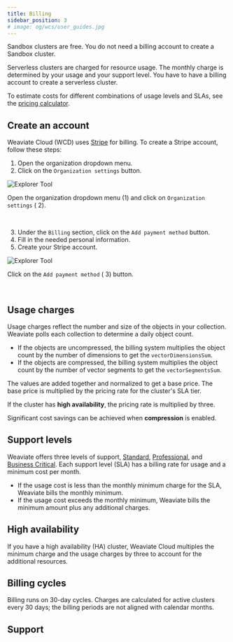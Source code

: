 ```yaml
---
title: Billing
sidebar_position: 3
# image: og/wcs/user_guides.jpg
---
```


Sandbox clusters are free. You do not need a billing account to create a Sandbox cluster.

Serverless clusters are charged for resource usage. The monthly charge is determined by your usage and your support level. You have to have a billing account to create a serverless cluster.

To estimate costs for different combinations of usage levels and SLAs, see the [pricing calculator](https://weaviate.io/services/serverless).

## Create an account

Weaviate Cloud (WCD) uses [Stripe](https://stripe.com/) for billing. To create a Stripe account, follow these steps:

<ol>
  <li>Open the organization dropdown menu.</li>
  <li>
    Click on the <code>Organization settings</code> button.
  </li>
</ol>


<div class="row">
  <div class="card">
    <div class="card__image">
      <img src={OrganizationSettings} alt="Explorer Tool" />
    </div>
    <div class="card__body">
      <p>
        Open the organization dropdown menu (<span class="callout">1</span>) and
        click on <code>Organization settings</code> (
        <span class="callout">2</span>).
      </p>
    </div>
  </div>
</div>
<br />


<ol start="3">
  <li>
    Under the <code>Billing</code> section, click on the 
    <code>Add payment method</code> button.
  </li>
  <li>Fill in the needed personal information.</li>
  <li>Create your Stripe account.</li>
</ol>

<div class="row">
  <div class="card">
    <div class="card__image">
      <img src={BillingSection} alt="Explorer Tool" />
    </div>
    <div class="card__body">
      <p>
        Click on the <code>Add payment method</code> (
        <span class="callout">3</span>) button.
      </p>
    </div>
  </div>
</div>
<br />

## Usage charges

Usage charges reflect the number and size of the objects in your collection. Weaviate polls each collection to determine a daily object count.

- If the objects are uncompressed, the billing system multiplies the object count by the number of dimensions to get the `vectorDimensionsSum`.
- If the objects are compressed, the billing system multiplies the object count by the number of vector segments to get the `vectorSegmentsSum`.

The values are added together and normalized to get a base price. The base price is multiplied by the pricing rate for the cluster's SLA tier.

If the cluster has **high availability**, the pricing rate is multiplied by three.

Significant cost savings can be achieved when **compression** is enabled.

## Support levels

Weaviate offers three levels of support, [Standard](/developers/wcs/platform/support-levels#standard-support), [Professional](/developers/wcs/platform/support-levels#professional-support), and [Business Critical](/developers/wcs/platform/support-levels#business-critical-support). Each support level (SLA) has a billing rate for usage and a minimum cost per month.

- If the usage cost is less than the monthly minimum charge for the SLA, Weaviate bills the monthly minimum.
- If the usage cost exceeds the monthly minimum, Weaviate bills the minimum amount plus any additional charges.

## High availability

If you have a high availability (HA) cluster, Weaviate Cloud multiples the minimum charge and the usage charges by three to account for the additional resources.

## Billing cycles

Billing runs on 30-day cycles. Charges are calculated for active clusters every 30 days; the billing periods are not aligned with calendar months.

## Support


<SupportAndTrouble />

